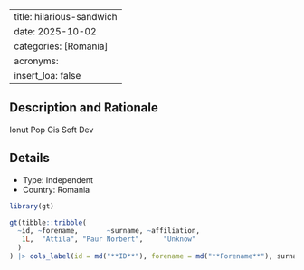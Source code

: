 
---
title: hilarious-sandwich
date: 2025-10-02
categories: [Romania]
acronyms:
  insert_loa: false
---

## Description and Rationale

Ionut Pop Gis Soft Dev

## Details

* Type: Independent
* Country: Romania

```r
library(gt)

gt(tibble::tribble(
  ~id, ~forename,       ~surname, ~affiliation,
   1L,  "Attila", "Paur Norbert",     "Unknow"
  )
) |> cols_label(id = md("**ID**"), forename = md("**Forename**"), surname ~ md("**Surname**"), affiliation ~ md("**Affiliation**"))
```
